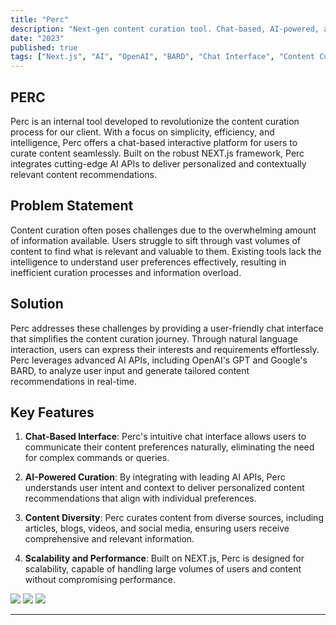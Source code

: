 ```yaml
---
title: "Perc"
description: "Next-gen content curation tool. Chat-based, AI-powered, and intuitive."
date: "2023"
published: true
tags: ["Next.js", "AI", "OpenAI", "BARD", "Chat Interface", "Content Curation"]
---
```


## PERC

Perc is an internal tool developed to revolutionize the content curation process for our client. With a focus on simplicity, efficiency, and intelligence, Perc offers a chat-based interactive platform for users to curate content seamlessly. Built on the robust NEXT.js framework, Perc integrates cutting-edge AI APIs to deliver personalized and contextually relevant content recommendations.

## Problem Statement

Content curation often poses challenges due to the overwhelming amount of information available. Users struggle to sift through vast volumes of content to find what is relevant and valuable to them. Existing tools lack the intelligence to understand user preferences effectively, resulting in inefficient curation processes and information overload.

## Solution

Perc addresses these challenges by providing a user-friendly chat interface that simplifies the content curation journey. Through natural language interaction, users can express their interests and requirements effortlessly. Perc leverages advanced AI APIs, including OpenAI's GPT and Google's BARD, to analyze user input and generate tailored content recommendations in real-time.

## Key Features

1. **Chat-Based Interface**: Perc's intuitive chat interface allows users to communicate their content preferences naturally, eliminating the need for complex commands or queries.

2. **AI-Powered Curation**: By integrating with leading AI APIs, Perc understands user intent and context to deliver personalized content recommendations that align with individual preferences.

3. **Content Diversity**: Perc curates content from diverse sources, including articles, blogs, videos, and social media, ensuring users receive comprehensive and relevant information.

4. **Scalability and Performance**: Built on NEXT.js, Perc is designed for scalability, capable of handling large volumes of users and content without compromising performance.


[![](/perc/perc-1.png)]()
[![](/perc/perc-2.png)]()
[![](/perc/perc-3.png)]()

---


